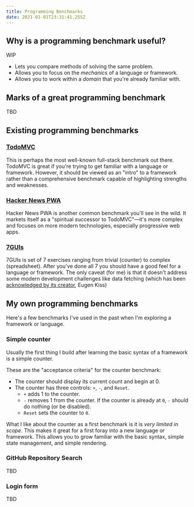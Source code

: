 ```yaml
---
title: Programming Benchmarks
date: 2021-01-01T23:31:41.255Z
---
```


## Why is a programming benchmark useful?

<Callout variant="warning">WIP</Callout>

- Lets you compare methods of solving the same problem.
- Allows you to focus on the _mechanics_ of a language or framework.
- Allows you to work within a _domain_ that you're already familiar with.

## Marks of a great programming benchmark

<Callout variant="warning">TBD</Callout>

## Existing programming benchmarks

### [TodoMVC](http://todomvc.com/)

This is perhaps the most well-known full-stack benchmark out there. TodoMVC is great if you're trying to get familiar with a language or framework. However, it should be viewed as an "intro" to a framework rather than a comprehensive benchmark capable of highlighting strengths and weaknesses.

### [Hacker News PWA](https://hnpwa.com/)

Hacker News PWA is another common benchmark you'll see in the wild. It markets itself as a "spiritual successor to TodoMVC"—it's more complex and focuses on more modern technologies, especially progressive web apps.

### [7GUIs](https://eugenkiss.github.io/7guis/)

7GUIs is set of 7 exercises ranging from trivial (counter) to complex (spreadsheet). After you've done all 7 you should have a good feel for a language or framework. The only caveat (for me) is that it doesn't address some modern development challenges like data fetching (which has been [acknowledged by its creator](https://hackernoon.com/towards-a-better-gui-programming-benchmark-397aca3542b8), Eugen Kiss)

## My own programming benchmarks

Here's a few benchmarks I've used in the past when I'm exploring a framework or language.

### Simple counter

Usually the first thing I build after learning the basic syntax of a framework is a simple counter.

These are the "acceptance criteria" for the counter benchmark:

- The counter should display its current count and begin at 0.
- The counter has three controls: `+`, `-`, and `Reset`.
  - `+` adds 1 to the counter.
  - `-` removes 1 from the counter. If the counter is already at `0`, `-` should do nothing (or be disabled).
  - `Reset` sets the counter to `0`.

What I like about the counter as a first benchmark is it is _very limited in scope_. This makes it great for a first foray into a new language or framework. This allows you to grow familiar with the basic syntax, simple state management, and simple rendering.

### GitHub Repository Search

<Callout variant="warning">TBD</Callout>

### Login form

<Callout variant="warning">TBD</Callout>
